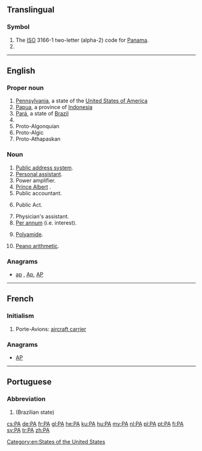 {{also|Appendix:Variations of "pa"}}
==Translingual==

===Symbol===
{{head|mul|symbol}}

# The [[ISO]] 3166-1 two-letter (alpha-2) code for [[Panama]].
# {{SI-unit-abb|peta|ampere|[[electrical current]]}}

----

==English==

===Proper noun===
{{en-proper noun}}

# [[Pennsylvania]], a state of the [[United States of America]]
# [[Papua]], a province of [[Indonesia]]
# [[Pará]], a state of [[Brazil]]
# {{w|Palestinian Authority}}
# Proto-Algonquian {{qualifier|sometimes abbreviated PAn to distinguish it from Proto-Algic, but usually just abbreviated PA with Proto-Algic being abbreviated PAc}}
# Proto-Algic {{qualifier|sometimes abbreviated PAc to distinguish it from Proto-Algonquian}}
# Proto-Athapaskan

===Noun===
{{en-noun|~}}

# [[public address system|Public address system]].
# [[personal assistant|Personal assistant]].
# Power amplifier.
# [[Prince Albert]] {{qualifier|piercing}}.
# Public accountant.
# {{context|legal|lang=en}} Public Act.
# Physician's assistant.
# [[per annum|Per annum]] (i.e. interest).
# {{context|organic compound|lang=en}} [[polyamide|Polyamide]].
# [[Peano arithmetic]].

===Anagrams===
* [[ap#English|ap]] , [[Ap#English|Ap]], [[AP#English|AP]]

[[Category:en:States of the United States]]

----

==French==

===Initialism===
{{head|fr|initialism}}

# Porte-Avions: [[aircraft carrier]]

===Anagrams===
* [[AP#French|AP]]

----

==Portuguese==

===Abbreviation===
{{head|pt|abbreviation}}

# {{abbreviation of|Pará|lang=pt}} (Brazilian state)

[[cs:PA]]
[[de:PA]]
[[fr:PA]]
[[gl:PA]]
[[he:PA]]
[[ku:PA]]
[[hu:PA]]
[[my:PA]]
[[nl:PA]]
[[pl:PA]]
[[pt:PA]]
[[fi:PA]]
[[sv:PA]]
[[tr:PA]]
[[zh:PA]]